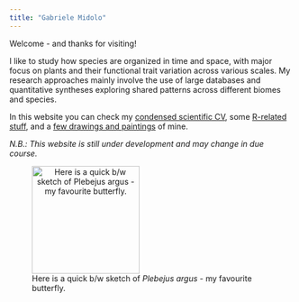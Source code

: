 ```yaml
---
title: "Gabriele Midolo"
---
```


Welcome - and thanks for visiting!

I like to study how species are organized in time and space, with major focus on plants and their functional trait variation across various scales. My research approaches mainly involve the use of large databases and quantitative syntheses exploring shared patterns across different biomes and species.

In this website you can check my [condensed scientific CV](/cv.html), some [R-related stuff](/Rtools.html), and a [few drawings and paintings](/art.html) of mine.

*N.B.: This website is still under development and may change in due course.*

![Here is a quick b/w sketch of *Plebejus argus* - my favourite butterfly.](imgs/butvec.svg){style="text-align: center;" fig-align="center" width="191"}

\
